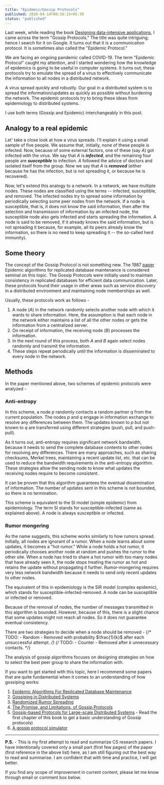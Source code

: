 ```yaml
---
title: "Epidemic/Gossip Protocols"
published: 2020-04-14T08:38:15+05:30
status: "published"
---
```


Last week, while reading the book
[Designing data-intensive applications](https://www.goodreads.com/book/show/34646879-designing-data-intensive-applications),
I came across the term "Gossip Protocols." The title was quite intriguing; hence
I search for it on Google. It turns out that it is a communication protocol. It
is sometimes also called the "Epidemic Protocol."

We are facing an ongoing pandemic called COVID-19. The term "Epidemic Protocol"
caught my attention, and I started wondering how the knowledge of epidemics is
going to be useful in computer systems. It turns out; these protocols try to
emulate the spread of a virus to effectively communicate the information to all
nodes in a distributed network.

A virus spread quickly and robustly. Our goal in a distributed system is to
spread the information/updates as quickly as possible without burdening the
network. The epidemic protocols try to bring these ideas from epidemiology to
distributed systems.

I use both terms (Gossip and Epidemic) interchangeably in this post.

## Analogy to a real epidemic

Let' take a close look at how a virus spreads. I'll explain it using a small
sample of five people. We assume that, initially, none of these people is
infected. Now, because of some external factors, one of these (say $A$) got
infected with the virus. We say that $A$ is **_infected_**, and the remaining
four people are **_susceptible_** to infection. $A$ followed the advice of
doctors and isolated itself from the group. Now we say that $A$ is **_removed_**
(either because he has the infection, but is not spreading it, or because he is
recovered).

Now, let's extend this analogy to a network. In a network, we have multiple
nodes. These nodes are classified using the terms -- infected, susceptible, and
removed. The infected nodes try to spread some information by periodically
selecting some peer nodes from the network. If a node is susceptible, that is,
it does not know the said information, then after the selection and transmission
of information by an infected node, the susceptible node also gets infected and
starts spreading the information. A node is said to be removed, if it already
knows the said information, but is not spreading it because, for example, all
its peers already know the information, so there is no need to keep spreading it
-- the so-called herd immunity).

## Some theory

The concept of the Gossip Protocol is not something new. The 1987
[paper](https://dl.acm.org/doi/10.1145/41840.41841) Epidemic algorithms for
replicated database maintenance is considered seminal on this topic. The Gossip
Protocols were initially used to maintain consistency in replicated databases
for efficient data communication. Later, these protocols found their usage in
other areas such as service discovery in a distributed environment and
maintaining node memberships as well.

Usually, these protocols work as follows -

1. A node ($A$) in the network randomly selects another node with which it wants
   to share information. Here, the assumption is that each node in the network
   either maintains a list of all the other nodes or gets the information from a
   centralized server.
2. On receipt of information, the receiving node ($B$) processes the
   information.
3. In the next round of this process, both $A$ and $B$ again select nodes
   randomly and transmit the information.
4. These steps repeat periodically until the information is disseminated to
   every node in the network.

## Methods

In the paper mentioned above, two schemes of epidemic protocols were analyzed -

### Anti-entropy

In this scheme, a node $p$ randomly contacts a random partner $q$ from the
current population. The nodes $p$ and $q$ engage in information exchange to
resolve any differences between them. The updates known to $p$ but not known to
$q$ are transferred using different strategies (push, pull, and push-pull).

As it turns out, anti-entropy requires significant network bandwidth, because it
needs to send the complete database contents to other nodes for resolving any
differences. There are many approaches, such as sharing checksums, Merkel trees,
maintaining a recent update list, etc. that can be used to reduce the bandwidth
requirements in the anti-entropy algorithm. These strategies allow the sending
node to know what updates the receiving nodes require to become consistent.

It can be proven that this algorithm guarantees the eventual dissemination of
information. The number of updates sent in this scheme is not bounded, so there
is no termination.

This scheme is equivalent to the SI model (simple epidemic) from epidemiology.
The term SI stands for susceptible-infected (same as explained above). A node is
always susceptible or infected.

### Rumor mongering

As the name suggests, this scheme works similarly to how rumors spread.
Initially, all nodes are ignorant of a rumor. When a node learns about some
updates, it becomes a "hot rumor." While a node holds a hot rumor, it
periodically chooses another node at random and pushes the rumor to the other
site. When a node has tried to share a hot rumor with too many nodes that have
already seen it, the node stops treating the rumor as hot and retains the update
without propagating it further. Rumor-mongering requires very less network
bandwidth because it needs to send only recent updates to other nodes.

The equivalent of this in epidemiology is the SIR model (complex epidemic),
which stands for susceptible-infected-removed. A node can be susceptible or
infected or removed.

Because of the removal of nodes, the number of messages transmitted in this
algorithm is bounded. However, because of this, there is a slight chance that
some updates might not reach all nodes. So it does not guarantee eventual
consistency.

There are two strategies to decide when a node should be removed -
{/* TODO: - Random - Removed with probability $\frac{1}{k}$ after each unsuccessful attempt. */}
{/* TODO: - Counter - Removed after $k$ unnecessary contacts. */}

The analysis of gossip algorithms focuses on designing strategies on how to
select the best peer group to share the information with.

If you want to get started with this topic, here I recommend some papers that
are quite fundamental when it comes to an understanding of how gossiping works:

1. [Epidemic Algorithms For Replicated Database Maintenance](https://dl.acm.org/doi/10.1145/41840.41841)
2. [Gossiping in Distributed Systems](https://www.distributed-systems.net/my-data/papers/2007.osr.pdf)
3. [Randomized Rumor Spreading](http://archive.cone.informatik.uni-freiburg.de/pubs/rumor.pdf)
4. [The Promise, and Limitations, of Gossip Protocols](https://research.cs.cornell.edu/projects/Quicksilver/public_pdfs/2007PromiseAndLimitations.pdf)
5. [Gossip-based Protocols for Large-scale Distributed Systems](http://www.inf.u-szeged.hu/~jelasity/dr/doktori-mu.pdf) -
   Read the first chapter of this book to get a basic understanding of Gossip
   protocols)
6. [A gossip protocol simulator](https://flopezluis.github.io/gossip-simulator/)

---

**P.S.** - This is my first attempt to read and summarize CS research papers. I
have intentionally covered only a small part (first few pages) of the paper
(first reference in the above list) here, as I am still figuring out the best
way to read and summarise. I am confident that with time and practice, I will
get better.

If you find any scope of improvement in current content, please let me know
through email or comment box below.
